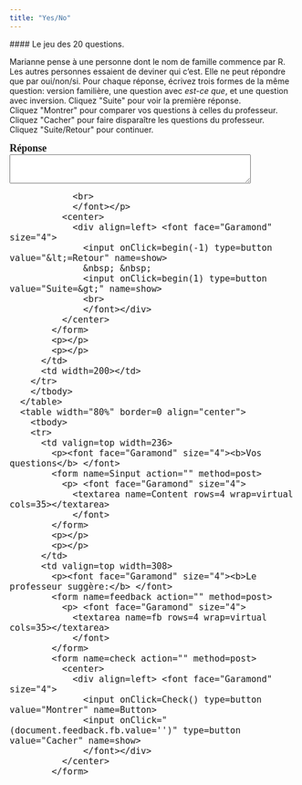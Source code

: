 ```yaml
---
title: "Yes/No"
---
```

#### Le jeu des 20 questions. <p>Marianne pense à une personne dont le nom de famille commence par R. Les autres personnes essaient de deviner qui c'est. Elle ne peut répondre que par oui/non/si. Pour chaque réponse, écrivez trois formes de la même question: version familière, une question avec *est-ce que*, et une question avec inversion.
Cliquez &quot;Suite&quot; pour voir la  premi&egrave;re réponse. <br>
Cliquez &quot;Montrer&quot; pour comparer vos questions &agrave; celles du professeur.<br>
Cliquez &quot;Cacher&quot; pour faire dispara&icirc;tre les questions du professeur. <br />
Cliquez &quot;Suite/Retour&quot; pour continuer.<br></p>

<form name=qbox action="" method=post>
              <p><font face="Garamond" size="4"><b>Réponse<br>
                </b> 
                <textarea name=q rows=3 wrap=virtual cols=50></textarea>
                <br>
                </font></p>
              <center>
                <div align=left> <font face="Garamond" size="4"> 
                  <input onClick=begin(-1) type=button value="&lt;=Retour" name=show>
                  &nbsp; &nbsp; 
                  <input onClick=begin(1) type=button value="Suite=&gt;" name=show>
                  <br>
                  </font></div>
              </center>
            </form>
            <p></p>
            <p></p>
          </td>
          <td width=200></td>
        </tr>
        </tbody> 
      </table>
      <table width="80%" border=0 align="center">
        <tbody> 
        <tr> 
          <td valign=top width=236> 
            <p><font face="Garamond" size="4"><b>Vos questions</b> </font> 
            <form name=Sinput action="" method=post>
              <p> <font face="Garamond" size="4"> 
                <textarea name=Content rows=4 wrap=virtual cols=35></textarea>
                </font> 
            </form>
            <p></p>
            <p></p>
          </td>
          <td valign=top width=308> 
            <p><font face="Garamond" size="4"><b>Le professeur suggère:</b> </font> 
            <form name=feedback action="" method=post>
              <p> <font face="Garamond" size="4"> 
                <textarea name=fb rows=4 wrap=virtual cols=35></textarea>
                </font> 
            </form>
            <form name=check action="" method=post>
              <center>
                <div align=left> <font face="Garamond" size="4"> 
                  <input onClick=Check() type=button value="Montrer" name=Button>
                  <input onClick="(document.feedback.fb.value='')" type=button value="Cacher" name=show>
                  </font></div>
              </center>
            </form>

<SCRIPT language=Javascript><!--//
//  This code is based on a script by Marmoe Soemarmo.  
//  Dan Beeby modified it and wrote the creation interface, JavaScripts, and Perl Scripts.
//  http://lang.swarthmore.edu/mellon -- dbeeby@haverford.edu.
//  Content by Alison Murray Levine, University of Virginia, alevine@virginia.edu.
//  You may borrow and modify these scripts, but please give credit where credit is due.
	var Question= new Array();
	var Answer= new Array();
//---------------------DATA--------------------

Question[1]="--Oui, c'est une femme.";Question[2]="--Oui, elle est vivante.";Question[3]="--Non, elle n'est pas chanteuse.";Question[4]="--Oui, c'est une femme politique.";Question[5]="--Non, elle n'est pas de droite.";Question[6]="--Si, elle est socialiste.";Question[7]="--Oui, elle s'appelle Ségolène Royal.";

Answer[1]="*Familier*: C'est une femme? *Est-ce que*: Est-ce que c'est une femme? *Inversion*: Est-ce une femme?";Answer[2]="*Familier*: Elle est vivante? *Est-ce que*: Est-ce qu'elle est vivante? *Inversion*: Est-elle vivante?";Answer[3]="*Familier*: Elle est chanteuse? *Est-ce que*: Est-ce qu'elle est chanteuse? *Inversion*: Est-elle chanteuse?";Answer[4]="*Familier*: C'est une femme politique? *Est-ce que*: Est-ce que c'est une femme politique? *Inversion*: Est-ce une femme politique?";Answer[5]="*Familier*: Elle est de droite? *Est-ce que*: Est-ce qu'elle est de droite? *Inversion*: Est-elle de droite?";Answer[6]="*Familier*: Elle n'est pas socialiste? *Est-ce que*: Est-ce qu'elle n'est pas socialiste? *Inversion*: N'est-elle pas socialiste?";Answer[7]="*Familier*: Elle s'appelle Ségolène Royal? *Est-ce que*: Est-ce qu'elle s'appelle Ségolène Royal? *Inversion*: S'appelle-t-elle Ségolène Royal?";

//-------------------END DATA-------------

var NextQ = 0;
var QN = 0;

function begin(QN){
NextQ = NextQ + QN
	if (Question[NextQ] == null) {
alert("Il n’y a plus de questions. Cliquez sur suite/retour pour revoir les questions.")
	}
	document.feedback.fb.value=""
	document.Sinput.Content.value=""
	document.qbox.q.value=Question[NextQ]
}

function Check(){
	if (document.Sinput.Content.value == ""){
        document.feedback.fb.value="Essayez de répondre à la question avant de voir la réponse du professeur."
        }
	else{
	document.feedback.fb.value=Answer[NextQ]
}
}
//--></SCRIPT>

